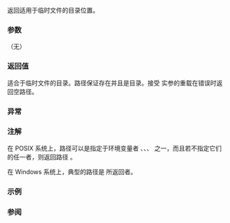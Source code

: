 {{cpp/filesystem/title|temp_directory_path}}
{{cpp/filesystem/navbar}}
{{dcl begin}}
{{dcl header|filesystem}}
{{dcl|num=1|since=c++17|1=
path temp_directory_path();
}}
{{dcl|num=2|since=c++17|1=
path temp_directory_path( std::error_code&amp; ec );
}}
{{dcl end}}

返回适用于临时文件的目录位置。

===参数===
（无）

===返回值===
适合于临时文件的目录。路径保证存在并且是目录。接受 {{c|error_code&amp;}} 实参的重载在错误时返回空路径。

===异常===
{{cpp/filesystem/error_handling|要返回的路径|throw=1/2}}

===注解===
在 POSIX 系统上，路径可以是指定于环境变量者 {{tt|TMPDIR}}、{{tt|TMP}}、{{tt|TEMP}}、{{tt|TEMPDIR}} 之一，而且若不指定它们的任一者，则返回路径 {{c|"/tmp"}}。

在 Windows 系统上，典型的路径是 [https://learn.microsoft.com/en-us/windows/win32/api/fileapi/nf-fileapi-gettemppathw {{tt|GetTempPath}}] 所返回者。

===示例===
{{example
|code=
#include &lt;filesystem&gt;
#include &lt;iostream&gt;
namespace fs = std::filesystem;

int main()
{
    std::cout &lt;&lt; "Temp directory is " &lt;&lt; fs::temp_directory_path() &lt;&lt; '\n';
}
|p=true
|output=
Temp directory is "C:\Windows\TEMP\"
}}

===参阅===
{{dsc begin}}
{{dsc inc|cpp/io/c/dsc tmpfile}}
{{dsc inc|cpp/filesystem/dsc current_path}}
{{dsc end}}

{{langlinks|en|es|ja}}
